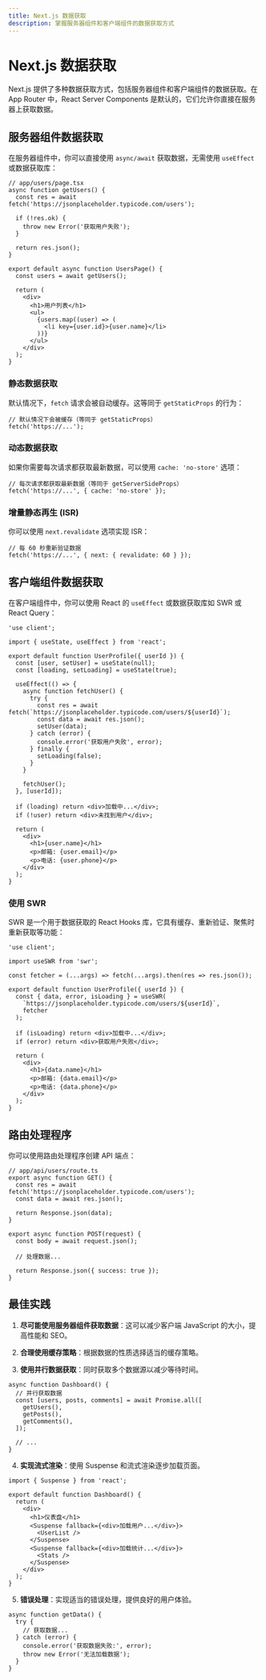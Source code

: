 ```yaml
---
title: Next.js 数据获取
description: 掌握服务器组件和客户端组件的数据获取方式
---
```


# Next.js 数据获取

Next.js 提供了多种数据获取方式，包括服务器组件和客户端组件的数据获取。在 App Router 中，React Server Components 是默认的，它们允许你直接在服务器上获取数据。

## 服务器组件数据获取

在服务器组件中，你可以直接使用 `async/await` 获取数据，无需使用 `useEffect` 或数据获取库：

```tsx
// app/users/page.tsx
async function getUsers() {
  const res = await fetch('https://jsonplaceholder.typicode.com/users');

  if (!res.ok) {
    throw new Error('获取用户失败');
  }

  return res.json();
}

export default async function UsersPage() {
  const users = await getUsers();

  return (
    <div>
      <h1>用户列表</h1>
      <ul>
        {users.map((user) => (
          <li key={user.id}>{user.name}</li>
        ))}
      </ul>
    </div>
  );
}
```

### 静态数据获取

默认情况下，`fetch` 请求会被自动缓存。这等同于 `getStaticProps` 的行为：

```tsx
// 默认情况下会被缓存（等同于 getStaticProps）
fetch('https://...');
```

### 动态数据获取

如果你需要每次请求都获取最新数据，可以使用 `cache: 'no-store'` 选项：

```tsx
// 每次请求都获取最新数据（等同于 getServerSideProps）
fetch('https://...', { cache: 'no-store' });
```

### 增量静态再生 (ISR)

你可以使用 `next.revalidate` 选项实现 ISR：

```tsx
// 每 60 秒重新验证数据
fetch('https://...', { next: { revalidate: 60 } });
```

## 客户端组件数据获取

在客户端组件中，你可以使用 React 的 `useEffect` 或数据获取库如 SWR 或 React Query：

```tsx
'use client';

import { useState, useEffect } from 'react';

export default function UserProfile({ userId }) {
  const [user, setUser] = useState(null);
  const [loading, setLoading] = useState(true);

  useEffect(() => {
    async function fetchUser() {
      try {
        const res = await fetch(`https://jsonplaceholder.typicode.com/users/${userId}`);
        const data = await res.json();
        setUser(data);
      } catch (error) {
        console.error('获取用户失败', error);
      } finally {
        setLoading(false);
      }
    }

    fetchUser();
  }, [userId]);

  if (loading) return <div>加载中...</div>;
  if (!user) return <div>未找到用户</div>;

  return (
    <div>
      <h1>{user.name}</h1>
      <p>邮箱: {user.email}</p>
      <p>电话: {user.phone}</p>
    </div>
  );
}
```

### 使用 SWR

SWR 是一个用于数据获取的 React Hooks 库，它具有缓存、重新验证、聚焦时重新获取等功能：

```tsx
'use client';

import useSWR from 'swr';

const fetcher = (...args) => fetch(...args).then(res => res.json());

export default function UserProfile({ userId }) {
  const { data, error, isLoading } = useSWR(
    `https://jsonplaceholder.typicode.com/users/${userId}`,
    fetcher
  );

  if (isLoading) return <div>加载中...</div>;
  if (error) return <div>获取用户失败</div>;

  return (
    <div>
      <h1>{data.name}</h1>
      <p>邮箱: {data.email}</p>
      <p>电话: {data.phone}</p>
    </div>
  );
}
```

## 路由处理程序

你可以使用路由处理程序创建 API 端点：

```tsx
// app/api/users/route.ts
export async function GET() {
  const res = await fetch('https://jsonplaceholder.typicode.com/users');
  const data = await res.json();

  return Response.json(data);
}

export async function POST(request) {
  const body = await request.json();

  // 处理数据...

  return Response.json({ success: true });
}
```

## 最佳实践

1. **尽可能使用服务器组件获取数据**：这可以减少客户端 JavaScript 的大小，提高性能和 SEO。

2. **合理使用缓存策略**：根据数据的性质选择适当的缓存策略。

3. **使用并行数据获取**：同时获取多个数据源以减少等待时间。

```tsx
async function Dashboard() {
  // 并行获取数据
  const [users, posts, comments] = await Promise.all([
    getUsers(),
    getPosts(),
    getComments(),
  ]);

  // ...
}
```

4. **实现流式渲染**：使用 Suspense 和流式渲染逐步加载页面。

```tsx
import { Suspense } from 'react';

export default function Dashboard() {
  return (
    <div>
      <h1>仪表盘</h1>
      <Suspense fallback={<div>加载用户...</div>}>
        <UserList />
      </Suspense>
      <Suspense fallback={<div>加载统计...</div>}>
        <Stats />
      </Suspense>
    </div>
  );
}
```

5. **错误处理**：实现适当的错误处理，提供良好的用户体验。

```tsx
async function getData() {
  try {
    // 获取数据...
  } catch (error) {
    console.error('获取数据失败:', error);
    throw new Error('无法加载数据');
  }
}
```
